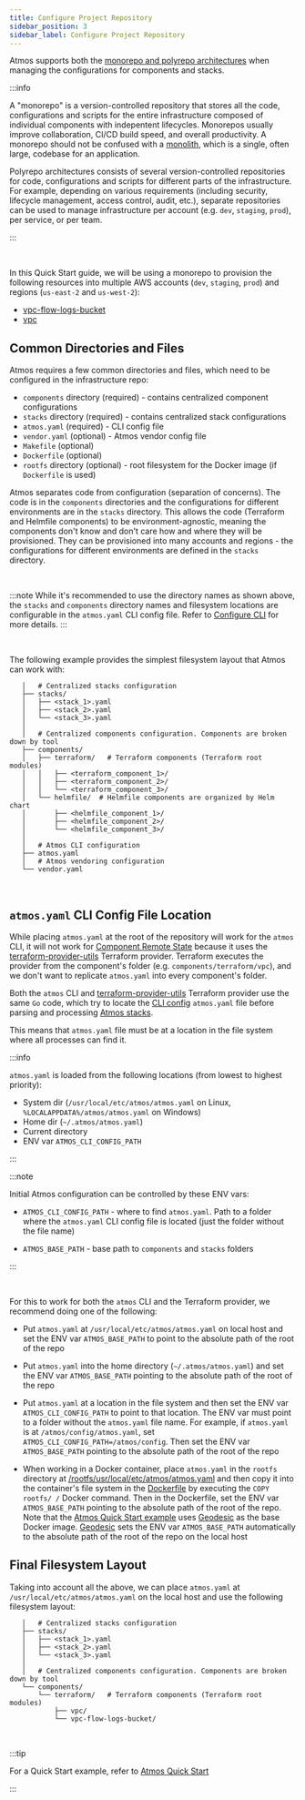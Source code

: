 ```yaml
---
title: Configure Project Repository
sidebar_position: 3
sidebar_label: Configure Project Repository
---
```


Atmos supports both the [monorepo and polyrepo architectures](https://en.wikipedia.org/wiki/Monorepo) when managing the configurations for components
and stacks.

:::info

A "monorepo" is a version-controlled repository that stores all the code, configurations and scripts for the entire infrastructure composed of individual components with indepentent lifecycles. Monorepos usually improve collaboration, CI/CD build speed, and overall productivity. A monorepo should not be confused with a [monolith](https://en.wikipedia.org/wiki/Monolithic_application), which is a single, often large, codebase for an application.

Polyrepo architectures consists of several version-controlled repositories for code, configurations and scripts for different parts of the
infrastructure. For example, depending on various requirements (including security, lifecycle management, access control, audit, etc.), separate repositories can be used to manage infrastructure per account (e.g. `dev`, `staging`, `prod`), per service, or per team.

:::

<br/>

In this Quick Start guide, we will be using a monorepo to provision the following resources into multiple AWS accounts (`dev`, `staging`, `prod`)
and regions (`us-east-2` and `us-west-2`):

- [vpc-flow-logs-bucket](https://github.com/cloudposse/atmos/tree/master/examples/quick-start/components/terraform/vpc-flow-logs-bucket)
- [vpc](https://github.com/cloudposse/atmos/tree/master/examples/quick-start/components/terraform/vpc)

## Common Directories and Files

Atmos requires a few common directories and files, which need to be configured in the infrastructure repo:

- `components` directory (required) - contains centralized component configurations
- `stacks` directory (required) - contains centralized stack configurations
- `atmos.yaml` (required) - CLI config file
- `vendor.yaml` (optional) - Atmos vendor config file
- `Makefile` (optional)
- `Dockerfile` (optional)
- `rootfs` directory (optional) - root filesystem for the Docker image (if `Dockerfile` is used)

Atmos separates code from configuration (separation of concerns). The code is in the `components` directories and the configurations for different environments are in the `stacks` directory. This allows the code (Terraform and Helmfile components) to be environment-agnostic, meaning the components don't know and don't care how and where they will be provisioned. They can be provisioned into many accounts and regions - the configurations for different environments are defined in the `stacks` directory.

<br/>

:::note
While it's recommended to use the directory names as shown above, the `stacks` and `components` directory names and filesystem locations are
configurable in the `atmos.yaml` CLI config file. Refer to [Configure CLI](/quick-start/advanced/configure-cli) for more details.
:::

<br/>

The following example provides the simplest filesystem layout that Atmos can work with:

```console
   │   # Centralized stacks configuration
   ├── stacks/
   │   ├── <stack_1>.yaml
   │   ├── <stack_2>.yaml
   │   └── <stack_3>.yaml
   │  
   │   # Centralized components configuration. Components are broken down by tool
   ├── components/
   │   ├── terraform/   # Terraform components (Terraform root modules)
   │   │   ├── <terraform_component_1>/
   │   │   ├── <terraform_component_2>/
   │   │   └── <terraform_component_3>/
   │   └── helmfile/  # Helmfile components are organized by Helm chart
   │       ├── <helmfile_component_1>/
   │       ├── <helmfile_component_2>/
   │       └── <helmfile_component_3>/
   │
   │   # Atmos CLI configuration
   ├── atmos.yaml
   │   # Atmos vendoring configuration
   └── vendor.yaml
```

<br/>

## `atmos.yaml` CLI Config File Location

While placing `atmos.yaml` at the root of the repository will work for the `atmos` CLI, it will not work
for [Component Remote State](/core-concepts/components/terraform/remote-state) because it uses
the [terraform-provider-utils](https://github.com/cloudposse/terraform-provider-utils) Terraform provider. Terraform executes the provider from the
component's folder (e.g. `components/terraform/vpc`), and we don't want to replicate `atmos.yaml` into every component's folder.

Both the `atmos` CLI and [terraform-provider-utils](https://github.com/cloudposse/terraform-provider-utils) Terraform provider use the same `Go` code,
which try to locate the [CLI config](/cli/configuration) `atmos.yaml` file before parsing and processing [Atmos stacks](/core-concepts/stacks).

This means that `atmos.yaml` file must be at a location in the file system where all processes can find it.

:::info

`atmos.yaml` is loaded from the following locations (from lowest to highest priority):

- System dir (`/usr/local/etc/atmos/atmos.yaml` on Linux, `%LOCALAPPDATA%/atmos/atmos.yaml` on Windows)
- Home dir (`~/.atmos/atmos.yaml`)
- Current directory
- ENV var `ATMOS_CLI_CONFIG_PATH`

:::

:::note

Initial Atmos configuration can be controlled by these ENV vars:

- `ATMOS_CLI_CONFIG_PATH` - where to find `atmos.yaml`. Path to a folder where the `atmos.yaml` CLI config file is located (just the folder without 
   the file name)

- `ATMOS_BASE_PATH` - base path to `components` and `stacks` folders

:::

<br/>

For this to work for both the `atmos` CLI and the Terraform provider, we recommend doing one of the following:

- Put `atmos.yaml` at `/usr/local/etc/atmos/atmos.yaml` on local host and set the ENV var `ATMOS_BASE_PATH` to point to the absolute path of the root
  of the repo

- Put `atmos.yaml` into the home directory (`~/.atmos/atmos.yaml`) and set the ENV var `ATMOS_BASE_PATH` pointing to the absolute path of the root of
  the repo

- Put `atmos.yaml` at a location in the file system and then set the ENV var `ATMOS_CLI_CONFIG_PATH` to point to that location. The ENV var must
  point to a folder without the `atmos.yaml` file name. For example, if `atmos.yaml` is at `/atmos/config/atmos.yaml`,
  set `ATMOS_CLI_CONFIG_PATH=/atmos/config`. Then set the ENV var `ATMOS_BASE_PATH` pointing to the absolute path of the root of the repo

- When working in a Docker container, place `atmos.yaml` in the `rootfs` directory
  at [/rootfs/usr/local/etc/atmos/atmos.yaml](https://github.com/cloudposse/atmos/blob/master/examples/quick-start/rootfs/usr/local/etc/atmos/atmos.yaml)
  and then copy it into the container's file system in the [Dockerfile](https://github.com/cloudposse/atmos/blob/master/examples/quick-start/Dockerfile)
  by executing the `COPY rootfs/ /` Docker command. Then in the Dockerfile, set the ENV var `ATMOS_BASE_PATH` pointing to the absolute path of the
  root of the repo. Note that the [Atmos Quick Start example](https://github.com/cloudposse/atmos/blob/master/examples/quick-start)
  uses [Geodesic](https://github.com/cloudposse/geodesic) as the base Docker image. [Geodesic](https://github.com/cloudposse/geodesic) sets the ENV
  var `ATMOS_BASE_PATH` automatically to the absolute path of the root of the repo on the local host

## Final Filesystem Layout

Taking into account all the above, we can place `atmos.yaml` at `/usr/local/etc/atmos/atmos.yaml` on the local host and use the following filesystem
layout:

```console
   │   # Centralized stacks configuration
   ├── stacks/
   │   ├── <stack_1>.yaml
   │   ├── <stack_2>.yaml
   │   └── <stack_3>.yaml
   │  
   │   # Centralized components configuration. Components are broken down by tool
   └── components/
       └── terraform/   # Terraform components (Terraform root modules)
           ├── vpc/
           └── vpc-flow-logs-bucket/
```

<br/>

:::tip

For a Quick Start example, refer to [Atmos Quick Start](https://github.com/cloudposse/atmos/tree/master/examples/quick-start)

:::
